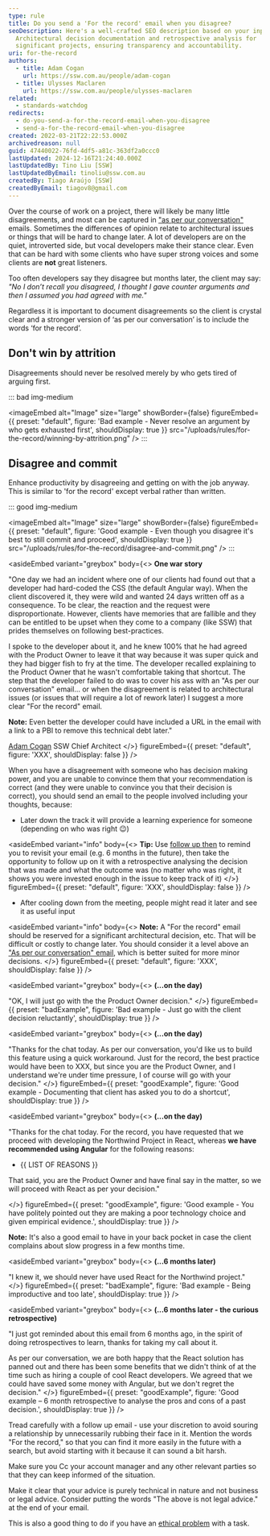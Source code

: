 ```yaml
---
type: rule
title: Do you send a 'For the record' email when you disagree?
seoDescription: Here's a well-crafted SEO description based on your input -
  Architectural decision documentation and retrospective analysis for
  significant projects, ensuring transparency and accountability.
uri: for-the-record
authors:
  - title: Adam Cogan
    url: https://ssw.com.au/people/adam-cogan
  - title: Ulysses Maclaren
    url: https://ssw.com.au/people/ulysses-maclaren
related:
  - standards-watchdog
redirects:
  - do-you-send-a-for-the-record-email-when-you-disagree
  - send-a-for-the-record-email-when-you-disagree
created: 2022-03-21T22:22:53.000Z
archivedreason: null
guid: 47440022-76fd-4df5-a81c-363df2a0ccc0
lastUpdated: 2024-12-16T21:24:40.000Z
lastUpdatedBy: Tino Liu [SSW]
lastUpdatedByEmail: tinoliu@ssw.com.au
createdBy: Tiago Araújo [SSW]
createdByEmail: tiagov8@gmail.com
---
```


Over the course of work on a project, there will likely be many little disagreements, and most can be captured in ["as per our conversation"](/do-you-send-as-per-our-conversation-emails) emails. Sometimes the differences of opinion relate to architectural issues or things that will be hard to change later. A lot of developers are on the quiet, introverted side, but vocal developers make their stance clear. Even that can be hard with some clients who have super strong voices and some clients are **not** great listeners.
<youtubeEmbed url="https://youtu.be/VFwCGECvq4I" description="Video: Jeff Bezos on how to make decisions | Lex Fridman Podcast Clips (9 min)" />

Too often developers say they disagree but months later, the client may say: _"No I don’t recall you disagreed, I thought I gave counter arguments and then I assumed you had agreed with me."_

Regardless it is important to document disagreements so the client is crystal clear and a stronger version of ‘as per our conversation’ is to include the words ‘for the record’.

## Don't win by attrition

Disagreements should never be resolved merely by who gets tired of arguing first.

::: bad img-medium

<imageEmbed
  alt="Image"
  size="large"
  showBorder={false}
  figureEmbed={{
    preset: "default",
    figure: 'Bad example - Never resolve an argument by who gets exhausted first',
    shouldDisplay: true
  }}
  src="/uploads/rules/for-the-record/winning-by-attrition.png"
/>
:::

## Disagree and commit

Enhance productivity by disagreeing and getting on with the job anyway. This is similar to 'for the record' except verbal rather than written.

::: good img-medium

<imageEmbed
  alt="Image"
  size="large"
  showBorder={false}
  figureEmbed={{
    preset: "default",
    figure: 'Good example - Even though you disagree it\'s best to still commit and proceed',
    shouldDisplay: true
  }}
  src="/uploads/rules/for-the-record/disagree-and-commit.png"
/>
:::

<asideEmbed
  variant="greybox"
  body={<>
    **One war story**

"One day we had an incident where one of our clients had found out that a developer had hard-coded the CSS (the default Angular way). When the client discovered it, they were wild and wanted 24 days written off as a consequence. To be clear, the reaction and the request were disproportionate. However, clients have memories that are fallible and they can be entitled to be upset when they come to a company (like SSW) that prides themselves on following best-practices.

I spoke to the developer about it, and he knew 100% that he had agreed with the Product Owner to leave it that way because it was super quick and they had bigger fish to fry at the time. The developer recalled explaining to the Product Owner that he wasn't comfortable taking that shortcut. The step that the developer failed to do was to cover his ass with an "As per our conversation" email... or when the disagreement is related to architectural issues (or issues that will require a lot of rework later) I suggest a more clear "For the record" email.

**Note:** Even better the developer could have included a URL in the email with a link to a PBI to remove this technical debt later."

[Adam Cogan](https://www.ssw.com.au/people/adam-cogan)
SSW Chief Architect
  </>}
  figureEmbed={{
    preset: "default",
    figure: 'XXX',
    shouldDisplay: false
  }}
/>

When you have a disagreement with someone who has decision making power, and you are unable to convince them that your recommendation is correct (and they were unable to convince you that their decision is correct), you should send an email to the people involved including your thoughts, because:

* Later down the track it will provide a learning experience for someone (depending on who was right 😉)

<asideEmbed
  variant="info"
  body={<>
    **Tip:** Use [follow up then](/do-you-follow-up-emails-effectively) to remind you to revisit your email (e.g. 6 months in the future), then take the opportunity to follow up on it with a retrospective analysing the decision that was made and what the outcome was (no matter who was right, it shows you were invested enough in the issue to keep track of it)
  </>}
  figureEmbed={{
    preset: "default",
    figure: 'XXX',
    shouldDisplay: false
  }}
/>

* After cooling down from the meeting, people might read it later and see it as useful input

<asideEmbed
  variant="info"
  body={<>
    **Note:** A "For the record" email should be reserved for a significant architectural decision, etc. That will be difficult or costly to change later. You should consider it a level above an ["As per our conversation" email](/do-you-send-as-per-our-conversation-emails), which is better suited for more minor decisions.
  </>}
  figureEmbed={{
    preset: "default",
    figure: 'XXX',
    shouldDisplay: false
  }}
/>

<asideEmbed
  variant="greybox"
  body={<>
    **(...on the day)**

"OK, I will just go with the the Product Owner decision."
  </>}
  figureEmbed={{
    preset: "badExample",
    figure: 'Bad example - Just go with the client decision reluctantly',
    shouldDisplay: true
  }}
/>

<asideEmbed
  variant="greybox"
  body={<>
    **(...on the day)**

"Thanks for the chat today. As per our conversation, you'd like us to build this feature using a quick workaround. Just for the record, the best practice would have been to XXX, but since you are the Product Owner, and I understand we're under time pressure, I of course will go with your decision."
  </>}
  figureEmbed={{
    preset: "goodExample",
    figure: 'Good example - Documenting that client has asked you to do a shortcut',
    shouldDisplay: true
  }}
/>

<asideEmbed
  variant="greybox"
  body={<>
    **(...on the day)**

"Thanks for the chat today. For the record, you have requested that we proceed with developing the Northwind Project in React, whereas **we have recommended using Angular** for the following reasons:

* &#123;&#123; LIST OF REASONS &#125;&#125;

That said, you are the Product Owner and have final say in the matter, so we will proceed with React as per your decision."

  </>}
  figureEmbed={{
    preset: "goodExample",
    figure: 'Good example - You have politely pointed out they are making a poor technology choice and given empirical evidence.',
    shouldDisplay: true
  }}
/>

**Note:** It's also a good email to have in your back pocket in case the client complains about slow progress in a few months time.

<asideEmbed
  variant="greybox"
  body={<>
    **(...6 months later)**

"I knew it, we should never have used React for the Northwind project."
  </>}
  figureEmbed={{
    preset: "badExample",
    figure: 'Bad example - Being improductive and too late',
    shouldDisplay: true
  }}
/>

<asideEmbed
  variant="greybox"
  body={<>
    **(...6 months later - the curious retrospective)**

"I just got reminded about this email from 6 months ago, in the spirit of doing retrospectives to learn, thanks for taking my call about it.

As per our conversation, we are both happy that the React solution has panned out and there has been some benefits that we didn't think of at the time such as hiring a couple of cool React developers. We agreed that we could have saved some money with Angular, but we don't regret the decision."
  </>}
  figureEmbed={{
    preset: "goodExample",
    figure: 'Good example – 6 month retrospective to analyse the pros and cons of a past decision.',
    shouldDisplay: true
  }}
/>

Tread carefully with a follow up email - use your discretion to avoid souring a relationship by unnecessarily rubbing their face in it. Mention the words "For the record," so that you can find it more easily in the future with a search, but avoid starting with it because it can sound a bit harsh.

Make sure you Cc your account manager and any other relevant parties so that they can keep informed of the situation.

Make it clear that your advice is purely technical in nature and not business or legal advice. Consider putting the words "The above is not legal advice." at the end of your email.

This is also a good thing to do if you have an [ethical problem](/do-you-only-do-what-you-think-is-right) with a task.
